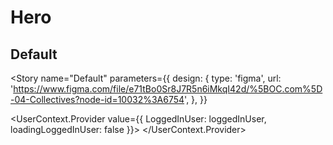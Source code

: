 
<Meta title="Collective Page/Hero" component={Hero} />

# Hero

## Default


<Story
  name="Default"
  parameters={{
    design: {
      type: 'figma',
      url: 'https://www.figma.com/file/e71tBo0Sr8J7R5n6iMkqI42d/%5BOC.com%5D-04-Collectives?node-id=10032%3A6754',
    },
  }}
>
  <UserContext.Provider value={{ LoggedInUser: loggedInUser, loadingLoggedInUser: false }}>
    <ToastProvider>
      <Hero collective={webpackCollective} host={openSourceHost} />
    </ToastProvider>
  </UserContext.Provider>
</Story>

<ArgsTable story="Default" />
